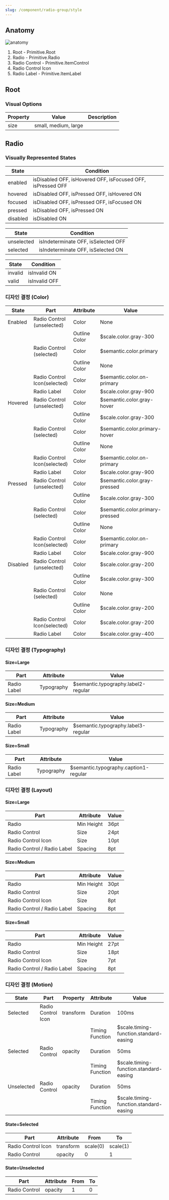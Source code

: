 ```yaml
---
slug: /component/radio-group/style
---
```


## Anatomy

<Anatomy>![anatomy](./anatomy.png)</Anatomy>

1. Root - Primitive.Root
2. Radio - Primitive.Radio
3. Radio Control - Primitive.ItemControl
4. Radio Control Icon
5. Radio Label - Primitive.ItemLabel

## Root

### Visual Options

| Property | Value                | Description |
| -------- | -------------------- | ----------- |
| size     | small, medium, large |             |

## Radio

### Visually Represented States

| State    | Condition                                                   |
| -------- | ----------------------------------------------------------- |
| enabled  | isDisabled OFF, isHovered OFF, isFocused OFF, isPressed OFF |
| hovered  | isDisabled OFF, isPressed OFF, isHovered ON                 |
| focused  | isDisabled OFF, isPressed OFF, isFocused ON                 |
| pressed  | isDisabled OFF, isPressed ON                                |
| disabled | isDisabled ON                                               |

| State      | Condition                           |
| ---------- | ----------------------------------- |
| unselected | isIndeterminate OFF, isSelected OFF |
| selected   | isIndeterminate OFF, isSelected ON  |

| State   | Condition     |
| ------- | ------------- |
| invalid | isInvalid ON  |
| valid   | isInvalid OFF |

### 디자인 결정 (Color)

| State    | Part                         | Attribute     | Value                           |
| -------- | ---------------------------- | ------------- | ------------------------------- |
| Enabled  | Radio Control (unselected)   | Color         | None                            |
|          |                              | Outline Color | $scale.color.gray-300           |
|          | Radio Control (selected)     | Color         | $semantic.color.primary         |
|          |                              | Outline Color | None                            |
|          | Radio Control Icon(selected) | Color         | $semantic.color.on-primary      |
|          | Radio Label                  | Color         | $scale.color.gray-900           |
| Hovered  | Radio Control (unselected)   | Color         | $semantic.color.gray-hover      |
|          |                              | Outline Color | $scale.color.gray-300           |
|          | Radio Control (selected)     | Color         | $semantic.color.primary-hover   |
|          |                              | Outline Color | None                            |
|          | Radio Control Icon(selected) | Color         | $semantic.color.on-primary      |
|          | Radio Label                  | Color         | $scale.color.gray-900           |
| Pressed  | Radio Control (unselected)   | Color         | $semantic.color.gray-pressed    |
|          |                              | Outline Color | $scale.color.gray-300           |
|          | Radio Control (selected)     | Color         | $semantic.color.primary-pressed |
|          |                              | Outline Color | None                            |
|          | Radio Control Icon(selected) | Color         | $semantic.color.on-primary      |
|          | Radio Label                  | Color         | $scale.color.gray-900           |
| Disabled | Radio Control (unselected)   | Color         | $scale.color.gray-200           |
|          |                              | Outline Color | $scale.color.gray-300           |
|          | Radio Control (selected)     | Color         | None                            |
|          |                              | Outline Color | $scale.color.gray-200           |
|          | Radio Control Icon(selected) | Color         | $scale.color.gray-200           |
|          | Radio Label                  | Color         | $scale.color.gray-400           |

### 디자인 결정 (Typography)

#### Size=Large

| Part        | Attribute  | Value                               |
| ----------- | ---------- | ----------------------------------- |
| Radio Label | Typography | $semantic.typography.label2-regular |

#### Size=Medium

| Part        | Attribute  | Value                               |
| ----------- | ---------- | ----------------------------------- |
| Radio Label | Typography | $semantic.typography.label3-regular |

#### Size=Small

| Part        | Attribute  | Value                                 |
| ----------- | ---------- | ------------------------------------- |
| Radio Label | Typography | $semantic.typography.caption1-regular |

### 디자인 결정 (Layout)

#### Size=Large

| Part                        | Attribute  | Value |
| --------------------------- | ---------- | ----- |
| Radio                       | Min Height | 36pt  |
| Radio Control               | Size       | 24pt  |
| Radio Control Icon          | Size       | 10pt  |
| Radio Control / Radio Label | Spacing    | 8pt   |

#### Size=Medium

| Part                        | Attribute  | Value |
| --------------------------- | ---------- | ----- |
| Radio                       | Min Height | 30pt  |
| Radio Control               | Size       | 20pt  |
| Radio Control Icon          | Size       | 8pt   |
| Radio Control / Radio Label | Spacing    | 8pt   |

#### Size=Small

| Part                        | Attribute  | Value |
| --------------------------- | ---------- | ----- |
| Radio                       | Min Height | 27pt  |
| Radio Control               | Size       | 18pt  |
| Radio Control Icon          | Size       | 7pt   |
| Radio Control / Radio Label | Spacing    | 8pt   |

### 디자인 결정 (Motion)

| State      | Part               | Property  | Attribute       | Value                                  |
| ---------- | ------------------ | --------- | --------------- | -------------------------------------- |
| Selected   | Radio Control Icon | transform | Duration        | 100ms                                  |
|            |                    |           | Timing Function | $scale.timing-function.standard-easing |
| Selected   | Radio Control      | opacity   | Duration        | 50ms                                   |
|            |                    |           | Timing Function | $scale.timing-function.standard-easing |
| Unselected | Radio Control      | opacity   | Duration        | 50ms                                   |
|            |                    |           | Timing Function | $scale.timing-function.standard-easing |

#### State=Selected

| Part               | Attribute | From     | To       |
| ------------------ | --------- | -------- | -------- |
| Radio Control Icon | transform | scale(0) | scale(1) |
| Radio Control      | opacity   | 0        | 1        |

#### State=Unselected

| Part          | Attribute | From | To  |
| ------------- | --------- | ---- | --- |
| Radio Control | opacity   | 1    | 0   |

